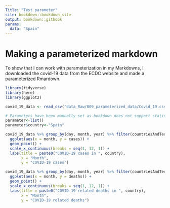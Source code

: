 ```yaml
---
Title: "Test parameter"
site: bookdown::bookdown_site
output: bookdown::gitbook
params:
  data: "Spain"
---
```


# Making a parameterized markdown

To show that I can work with parameterization in my Markdowns, I downloaded the covid-19 data from the ECDC website and made a parameterized Rmardown.

```r
library(tidyverse)
library(here)
library(ggplot2)
```

```r
covid_19_data <- read_csv("data_Raw/009_parameterized_data/Covid_19.csv")
```

```r
# Parameters have been manually set as bookdown does not support stating parameters in YAML
parameter<-list()
parameter$country<-"Spain"

```

```r
covid_19_data %>% group_by(day, month, year) %>% filter(countriesAndTerritories == parameter$country) %>%
  ggplot(aes(x = month, y = cases)) +
  geom_point() +
  scale_x_continuous(breaks = seq(1, 12, 1)) +
  labs(title = paste0("COVID-19 cases in ", country),
       x = "Month",
       y = "COVID-19 cases")
```

```r
covid_19_data %>% group_by(day, month, year) %>% filter(countriesAndTerritories == parameter$country) %>%
  ggplot(aes(x = month, y = deaths)) +
  geom_point() +
  scale_x_continuous(breaks = seq(1, 12, 1)) +
  labs(title = paste0("COVID-19 related deaths in ", country),
       x = "Month",
       y = "COVID-19 related deaths")
```